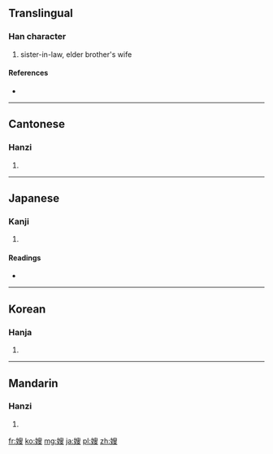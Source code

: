 ==Translingual==

===Han character===
{{Han char|rn=38|rad=女|as=10|sn=13|four=4744<sub>7</sub>|canj=女竹X水 (VHXE)}}

# sister-in-law, elder brother's wife

====References====
* {{Han ref|kx=0268.340|dkj=06603|dj=0536.080|hdz=21066.180|uh=5AC2|ud=23234|bh=B741|bd=46913}}

----

==Cantonese==

===Hanzi===
{{yue-hanzi|jyut=|y=sou2}}

# {{defn|Cantonese|sort=女10}}

----

==Japanese==

===Kanji===
{{ja-kanji|grade=|rs=女10}}

# {{defn|Japanese|sort=女10}}

====Readings====
* {{ja-readings|on=[[そう]] (sō)|kun=[[あにょめ]] (anyome)}}

----

==Korean==

===Hanja===
{{ko-hanja|hangeul=수|rv=su|mr=su}}

# {{defn|Korean|sort=女10}}

----

==Mandarin==

===Hanzi===
{{cmn-hanzi|pin=[[sǎo]] ([[sao3]])|wg=sao<sup>3</sup>}}

# {{defn|Mandarin|sort=女10}}

[[fr:嫂]]
[[ko:嫂]]
[[mg:嫂]]
[[ja:嫂]]
[[pl:嫂]]
[[zh:嫂]]